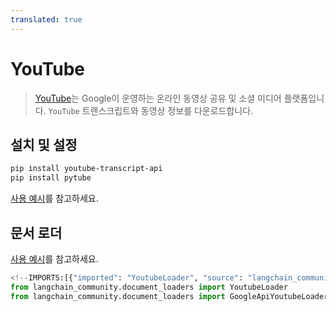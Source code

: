 ```yaml
---
translated: true
---
```


# YouTube

>[YouTube](https://www.youtube.com/)는 Google이 운영하는 온라인 동영상 공유 및 소셜 미디어 플랫폼입니다.
> `YouTube` 트랜스크립트와 동영상 정보를 다운로드합니다.

## 설치 및 설정

```bash
pip install youtube-transcript-api
pip install pytube
```

[사용 예시](/docs/integrations/document_loaders/youtube_transcript)를 참고하세요.

## 문서 로더

[사용 예시](/docs/integrations/document_loaders/youtube_transcript)를 참고하세요.

```python
<!--IMPORTS:[{"imported": "YoutubeLoader", "source": "langchain_community.document_loaders", "docs": "https://api.python.langchain.com/en/latest/document_loaders/langchain_community.document_loaders.youtube.YoutubeLoader.html", "title": "YouTube"}, {"imported": "GoogleApiYoutubeLoader", "source": "langchain_community.document_loaders", "docs": "https://api.python.langchain.com/en/latest/document_loaders/langchain_community.document_loaders.youtube.GoogleApiYoutubeLoader.html", "title": "YouTube"}]-->
from langchain_community.document_loaders import YoutubeLoader
from langchain_community.document_loaders import GoogleApiYoutubeLoader
```
